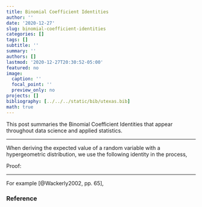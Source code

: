 ```yaml
---
title: Binomial Coefficient Identities
author: ''
date: '2020-12-27'
slug: binomial-coefficient-identities
categories: []
tags: []
subtitle: ''
summary: ''
authors: []
lastmod: '2020-12-27T20:30:52-05:00'
featured: no
image:
  caption: ''
  focal_point: ''
  preview_only: no
projects: []
bibliography: [../../../static/bib/utexas.bib]
math: true
---
```

This post summaries the Binomial Coefficient Identities that appear throughout data science and applied statistics.

----

$\renewcommand{\qedsymbolred}  {\color{red}   \rule{0.5em}{0.5em}}$
$\renewcommand{\qedsymbolblack}{\color{black} \rule{0.5em}{0.5em}}$
$\renewcommand{\qedsymbolwhite}{\color{white} \rule{0.5em}{0.5em}}$
$\renewcommand{\qedsymbol}     {\color{black} \rule{0.5em}{0.5em}}$

When deriving the expected value of a random variable with a hypergeometric distribution, we use the following identity in the process,

\begin{equation}
{N \choose n} = \left( \frac Nn \right) {N-1 \choose n-1}
\end{equation}

Proof:

\begin{align}
{N \choose n} = \ & {N \choose n}         \\\\
              = \ & \frac{N!} {n! (N-n)!} \\\\
              = \ & \frac{N\cdot(N-1)!} {n\cdot(n-1)! (N-n)!} \\\\
              = \ & \left( \frac Nn \right) \frac{(N-1)!} {(n-1)! (N-n)!} \\\\
              = \ & \left( \frac Nn \right) {N-1 \choose n-1} \ \ \ \ \qedsymbol
\end{align}

----

For example [@Wackerly2002, pp. 65],

\begin{align}
\mathbb{E}[X] = \ & \sum_{x \in S} x \frac{{N_1 \choose x}{N_2 \choose {n-x}}}{\color{red} {N \choose n}} \\\\
              = \ & \sum_{x \in S} x \frac{N_1 !}{x! (N_1 - x)!} \frac{{N_2 \choose {n-x}}}{\color{red} \left(\frac Nn \right) {N-1 \choose n-1}}
\end{align}

### Reference
